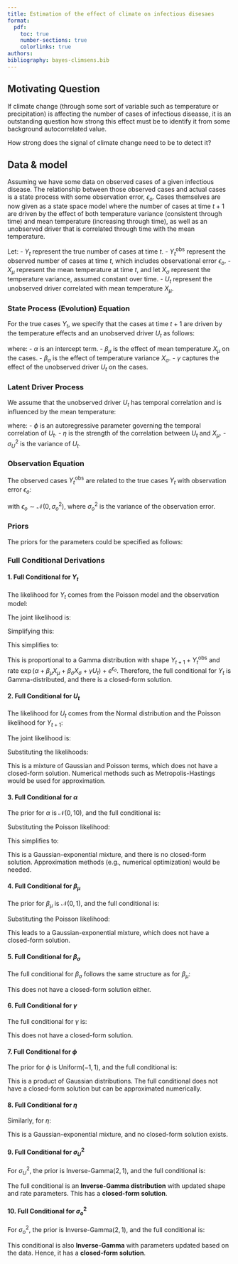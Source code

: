 ```yaml
---
title: Estimation of the effect of climate on infectious disesaes
format: 
  pdf:
    toc: true
    number-sections: true
    colorlinks: true
authors:
bibliography: bayes-climsens.bib
---
```


## Motivating Question 

If climate change (through some sort of variable such as temperature or precipitation) is affecting the number of cases of infectious diseasse, it is an outstanding question how strong this effect must be to identify it from some background autocorrelated value. 

How strong does the signal of climate change need to be to detect it? 

## Data & model 

Assuming we have some data on observed cases of a given infectious disease. The relationship between those observed cases and actual cases is a state process with some observation error, $\epsilon_o$. Cases themselves are now given as a state space model where the number of cases at time $t+1$ are driven by the effect of both temperature variance (consistent through time) and mean temperature (increasing through time), as well as an unobserved driver that is correlated through time with the mean temperature. 

Let:
- $Y_t$ represent the true number of cases at time $t$.
- $Y_t^{\text{obs}}$ represent the observed number of cases at time $t$, which includes observational error $\epsilon_o$.
- $X_{\mu}$ represent the mean temperature at time $t$, and let $X_{\sigma}$ represent the temperature variance, assumed constant over time.
- $U_t$ represent the unobserved driver correlated with mean temperature $X_{\mu}$.

### State Process (Evolution) Equation

For the true cases $Y_t$, we specify that the cases at time $t+1$ are driven by the temperature effects and an unobserved driver $U_t$ as follows:

\begin{equation}
Y_{t+1} \mid Y_t, X_{\mu}, U_t \sim \text{Poisson} \left(Y_t \exp \left( \alpha + \beta_{\mu} X_{\mu} + \beta_{\sigma} X_{\sigma} + \gamma U_t \right)\right)
\end{equation}

where:
- $\alpha$ is an intercept term.
- $\beta_{\mu}$ is the effect of mean temperature $X_{\mu}$ on the cases.
- $\beta_{\sigma}$ is the effect of temperature variance $X_{\sigma}$.
- $\gamma$ captures the effect of the unobserved driver $U_t$ on the cases.

### Latent Driver Process

We assume that the unobserved driver $U_t$ has temporal correlation and is influenced by the mean temperature:

\begin{equation}
U_{t+1} \mid U_t, X_{\mu} \sim \mathcal{N}(\phi U_t + \eta X_{\mu}, \sigma_U^2)
\end{equation}

where:
- $\phi$ is an autoregressive parameter governing the temporal correlation of $U_t$.
- $\eta$ is the strength of the correlation between $U_t$ and $X_{\mu}$.
- $\sigma_U^2$ is the variance of $U_t$.

### Observation Equation

The observed cases $Y_t^{\text{obs}}$ are related to the true cases $Y_t$ with observation error $\epsilon_o$:

\begin{equation}
Y_t^{\text{obs}} \mid Y_t \sim \text{Poisson}(Y_t e^{\epsilon_o})
\end{equation}

with $\epsilon_o \sim \mathcal{N}(0, \sigma_o^2)$, where $\sigma_o^2$ is the variance of the observation error.

<!-- ```{dot}
digraph G {
    // Define nodes
    Y_t [label="Y_t (Observed Cases)", shape=ellipse]
    Y_t_obs [label="Y_t^{obs} (Observed Data)", shape=ellipse]
    Y_t_plus_1 [label="Y_{t+1} (Next Obs. Case)", shape=ellipse]
    X_mu [label="X_{\\mu} (Mean Temp.)", shape=ellipse]
    X_sigma [label="X_{\\sigma} (Temp. Variance)", shape=ellipse]
    U_t [label="U_t (Unobserved Driver)", shape=ellipse]
    alpha [label="\\alpha (Parameter)", shape=rectangle]
    beta_mu [label="\\beta_{\\mu} (Parameter)", shape=rectangle]
    beta_sigma [label="\\beta_{\\sigma} (Parameter)", shape=rectangle]
    gamma [label="\\gamma (Parameter)", shape=rectangle]
    epsilon_o [label="\\epsilon_o (Observation Error)", shape=ellipse]
    
    // Define edges
    Y_t_plus_1 -> Y_t [label="State Process (Poisson)"]
    Y_t -> Y_t_plus_1 [label="Transition"]
    Y_t_obs -> Y_t [label="Observation"]
    Y_t -> X_mu [label="Dependent on Mean Temp."]
    Y_t -> X_sigma [label="Dependent on Temp. Variance"]
    Y_t -> U_t [label="Dependent on Unobserved Driver"]
    Y_t_plus_1 -> X_mu [label="Dependent on X_{\\mu}"]
    Y_t_plus_1 -> X_sigma [label="Dependent on X_{\\sigma}"]
    Y_t_plus_1 -> U_t [label="Dependent on U_t"]
    X_mu -> alpha [label="Parameter Influence"]
    X_sigma -> beta_sigma [label="Parameter Influence"]
    U_t -> gamma [label="Parameter Influence"]
    
    // Optional: Customizing style
    node [style=filled, fillcolor=lightblue]
}
``` -->

### Priors

The priors for the parameters could be specified as follows:

\begin{subequations}
\begin{align}
\alpha &\sim \mathcal{N}(0, 10) \\ 
\beta_{\mu} &\sim \mathcal{N}(0, 1) \\
\beta_{\sigma} &\sim \mathcal{N}(0, 1) \\ 
\gamma &\sim \mathcal{N}(0, 1)
\end{align}
\end{subequations}

\begin{subequations}
\begin{align}
\phi &\sim \text{Uniform}(-1, 1) \\ 
\eta &\sim \mathcal{N}(0, 1)  \\ 
\sigma_U^2 &\sim \text{Inverse-Gamma}(2, 1) \\
\sigma_o^2 &\sim \text{Inverse-Gamma}(2, 1) 
\end{align}
\end{subequations}


### Full Conditional Derivations

#### 1. Full Conditional for $Y_t$

The likelihood for $Y_t$ comes from the Poisson model and the observation model:

\begin{equation}
Y_{t+1} \mid Y_t, X_{\mu}, U_t \sim \text{Poisson}\left( Y_t \exp(\alpha + \beta_{\mu} X_{\mu} + \beta_{\sigma} X_{\sigma} + \gamma U_t) \right)
\end{equation}

\begin{equation}
Y_t^{\text{obs}} \mid Y_t \sim \text{Poisson}(Y_t e^{\epsilon_o})
\end{equation}

The joint likelihood is:

\begin{equation}
\begin{split}
p(Y_t \mid Y_{t+1}, Y_t^{\text{obs}}, \alpha, \beta_{\mu}, \beta_{\sigma}, \gamma, U_t, \epsilon_o) & \propto \text{Poisson}(Y_{t+1} \mid Y_t \exp(\alpha + \beta_{\mu} X_{\mu} + \beta_{\sigma} X_{\sigma} + \gamma U_t)) \times \\ 
& \text{Poisson}(Y_t^{\text{obs}} \mid Y_t e^{\epsilon_o})
\end{split}
\end{equation}

Simplifying this:

\begin{equation}
\begin{split}
p(Y_t \mid Y_{t+1}, Y_t^{\text{obs}}, \alpha, \beta_{\mu}, \beta_{\sigma}, \gamma, U_t, \epsilon_o) & \propto \exp\left(-Y_t \exp(\alpha + \beta_{\mu} X_{\mu} + \beta_{\sigma} X_{\sigma} + \gamma U_t)\right) \\
& \left(Y_t \exp(\alpha + \beta_{\mu} X_{\mu} + \beta_{\sigma} X_{\sigma} + \gamma U_t)\right)^{Y_{t+1}} \times \\ 
& \exp\left(-Y_t e^{\epsilon_o}\right) \left(Y_t e^{\epsilon_o}\right)^{Y_t^{\text{obs}}}
\end{split}
\end{equation}

This simplifies to:

\begin{equation}
\begin{split}
p(Y_t \mid Y_{t+1}, Y_t^{\text{obs}}, \alpha, \beta_{\mu}, \beta_{\sigma}, \gamma, U_t, \epsilon_o)  & \propto Y_t^{Y_{t+1} + Y_t^{\text{obs}}} \times \\
& \exp\left( -Y_t \left( \exp(\alpha + \beta_{\mu} X_{\mu} + \beta_{\sigma} X_{\sigma} + \gamma U_t) + e^{\epsilon_o} \right) \right)
\end{split}
\end{equation}

This is proportional to a Gamma distribution with shape $Y_{t+1} + Y_t^{\text{obs}}$ and rate $\exp(\alpha + \beta_{\mu} X_{\mu} + \beta_{\sigma} X_{\sigma} + \gamma U_t) + e^{\epsilon_o}$. Therefore, the full conditional for $Y_t$ is Gamma-distributed, and there is a closed-form solution.

#### 2. Full Conditional for $U_t$

The likelihood for $U_t$ comes from the Normal distribution and the Poisson likelihood for $Y_{t+1}$:

\begin{equation}
U_{t+1} \mid U_t, X_{\mu} \sim \mathcal{N}(\phi U_t + \eta X_{\mu}, \sigma_U^2)
\end{equation}

\begin{equation}
Y_{t+1} \mid Y_t, U_t \sim \text{Poisson}(Y_t \exp(\alpha + \beta_{\mu} X_{\mu} + \beta_{\sigma} X_{\sigma} + \gamma U_t))
\end{equation}

The joint likelihood is:

\begin{equation}
\begin{split}
p(U_t \mid U_{t+1}, Y_{t+1}, Y_t, \alpha, \beta_{\mu}, \beta_{\sigma}, \gamma, X_{\mu}, \sigma_U^2) & \propto \\
& \mathcal{N}(U_{t+1} \mid \phi U_t + \eta X_{\mu}, \sigma_U^2) \times \\
& \text{Poisson}(Y_{t+1} \mid Y_t \exp(\alpha + \beta_{\mu} X_{\mu} + \beta_{\sigma} X_{\sigma} + \gamma U_t))
\end{split}
\end{equation}

Substituting the likelihoods:

\begin{equation}
\begin{split}
p(U_t \mid U_{t+1}, Y_{t+1}, Y_t, \alpha, \beta_{\mu}, \beta_{\sigma}, \gamma, X_{\mu}, \sigma_U^2) &\propto \\
& \exp\left( -\frac{(U_{t+1} - (\phi U_t + \eta X_{\mu}))^2}{2 \sigma_U^2} \right) \times \\
& \exp\left( -Y_t \exp(\alpha + \beta_{\mu} X_{\mu} + \beta_{\sigma} X_{\sigma} + \gamma U_t) \right)
\end{split}
\end{equation}

This is a mixture of Gaussian and Poisson terms, which does not have a closed-form solution. Numerical methods such as Metropolis-Hastings would be used for approximation.

#### 3. Full Conditional for $\alpha$

The prior for $\alpha$ is $\mathcal{N}(0, 10)$, and the full conditional is:

\begin{equation}
p(\alpha \mid Y, X_{\mu}, X_{\sigma}, U) \propto \mathcal{N}(0, 10) \times \prod_{t=1}^{T} \text{Poisson}(Y_{t+1} \mid Y_t \exp(\alpha + \beta_{\mu} X_{\mu} + \beta_{\sigma} X_{\sigma} + \gamma U_t))
\end{equation}

Substituting the Poisson likelihood:

\begin{equation}
p(\alpha \mid Y, X_{\mu}, X_{\sigma}, U) \propto \exp\left( -\frac{\alpha^2}{2 \cdot 10^2} \right) \times \prod_{t=1}^{T} \exp\left( -Y_t \exp(\alpha + \beta_{\mu} X_{\mu} + \beta_{\sigma} X_{\sigma} + \gamma U_t) \right)
\end{equation}

This simplifies to:

\begin{equation}
p(\alpha \mid Y, X_{\mu}, X_{\sigma}, U) \propto \exp\left( -\frac{\alpha^2}{2 \cdot 10^2} - \sum_{t=1}^{T} Y_t \exp(\alpha + \beta_{\mu} X_{\mu} + \beta_{\sigma} X_{\sigma} + \gamma U_t) \right)
\end{equation}

This is a Gaussian-exponential mixture, and there is no closed-form solution. Approximation methods (e.g., numerical optimization) would be needed.

#### 4. Full Conditional for $\beta_{\mu}$

The prior for $\beta_{\mu}$ is $\mathcal{N}(0, 1)$, and the full conditional is:

\begin{equation}
p(\beta_{\mu} \mid Y, X_{\mu}, X_{\sigma}, U) \propto \mathcal{N}(0, 1) \times \prod_{t=1}^{T} \text{Poisson}(Y_{t+1} \mid Y_t \exp(\alpha + \beta_{\mu} X_{\mu} + \beta_{\sigma} X_{\sigma} + \gamma U_t))
\end{equation}

Substituting the Poisson likelihood:

\begin{equation}
p(\beta_{\mu} \mid Y, X_{\mu}, X_{\sigma}, U) \propto \exp\left( -\frac{\beta_{\mu}^2}{2} \right) \times \prod_{t=1}^{T} \exp\left( -Y_t \exp(\alpha + \beta_{\mu} X_{\mu} + \beta_{\sigma} X_{\sigma} + \gamma U_t) \right)
\end{equation}

This leads to a Gaussian-exponential mixture, which does not have a closed-form solution.

#### 5. Full Conditional for $\beta_{\sigma}$

The full conditional for $\beta_{\sigma}$ follows the same structure as for $\beta_{\mu}$:

\begin{equation}
p(\beta_{\sigma} \mid Y, X_{\mu}, X_{\sigma}, U) \propto \mathcal{N}(0, 1) \times \prod_{t=1}^{T} \text{Poisson}(Y_{t+1} \mid Y_t \exp(\alpha + \beta_{\mu} X_{\mu} + \beta_{\sigma} X_{\sigma} + \gamma U_t))
\end{equation}

This does not have a closed-form solution either.

#### 6. Full Conditional for $\gamma$

The full conditional for $\gamma$ is:

\begin{equation}
p(\gamma \mid Y, X_{\mu}, X_{\sigma}, U) \propto \mathcal{N}(0, 1) \times \prod_{t=1}^{T} \text{Poisson}(Y_{t+1} \mid Y_t \exp(\alpha + \beta_{\mu} X_{\mu} + \beta_{\sigma} X_{\sigma} + \gamma U_t))
\end{equation}

This does not have a closed-form solution.

#### 7. Full Conditional for $\phi$

The prior for $\phi$ is $\text{Uniform}(-1, 1)$, and the full conditional is:

\begin{equation}
p(\phi \mid U, X_{\mu}) \propto \text{Uniform}(-1, 1) \times \prod_{t=1}^{T} \mathcal{N}(U_{t+1} \mid \phi U_t + \eta X_{\mu}, \sigma_U^2)
\end{equation}

This is a product of Gaussian distributions. The full conditional does not have a closed-form solution but can be approximated numerically.

#### 8. Full Conditional for $\eta$

Similarly, for $\eta$:

\begin{equation}
p(\eta \mid U, X_{\mu}) \propto \mathcal{N}(0, 1) \times \prod_{t=1}^{T} \mathcal{N}(U_{t+1} \mid \phi U_t + \eta X_{\mu}, \sigma_U^2)
\end{equation}

This is a Gaussian-exponential mixture, and no closed-form solution exists.

#### 9. Full Conditional for $\sigma_U^2$

For $\sigma_U^2$, the prior is $\text{Inverse-Gamma}(2, 1)$, and the full conditional is:

\begin{equation}
p(\sigma_U^2 \mid U, X_{\mu}, \phi, \eta) \propto \text{Inverse-Gamma}(2, 1) \times \prod_{t=1}^{T} \mathcal{N}(U_{t+1} \mid \phi U_t + \eta X_{\mu}, \sigma_U^2)
\end{equation}

The full conditional is an **Inverse-Gamma distribution** with updated shape and rate parameters. This has a **closed-form solution**.

#### 10. Full Conditional for $\sigma_o^2$

For $\sigma_o^2$, the prior is $\text{Inverse-Gamma}(2, 1)$, and the full conditional is:

\begin{equation}
p(\sigma_o^2 \mid Y^{\text{obs}}, Y) \propto \text{Inverse-Gamma}(2, 1) \times \prod_{t=1}^{T} \mathcal{N}(\log(Y_t^{\text{obs}} / Y_t) \mid 0, \sigma_o^2)
\end{equation}

This conditional is also **Inverse-Gamma** with parameters updated based on the data. Hence, it has a **closed-form solution**.



